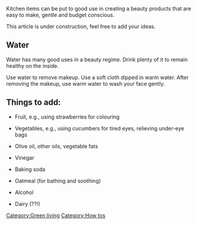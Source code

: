 Kitchen items can be put to good use in creating a beauty products that are easy to make, gentle and budget conscious. 

This article is under construction, feel free to add your ideas.

== Water ==

Water has many good uses in a beauty regime. Drink plenty of it to remain healthy on the inside.

Use water to remove makeup. Use a soft cloth dipped in warm water. After removing the makeup, use warm water to wash your face gently.

== Things to add: ==

*Fruit, e.g., using strawberries for colouring

*Vegetables, e.g., using cucumbers for tired eyes, relieving under-eye bags

*Olive oil, other oils, vegetable fats

*Vinegar

*Baking soda

*Oatmeal (for bathing and soothing)

*Alcohol

*Dairy (??!)

{{stub}}

[[Category:Green living]]
[[Category:How tos]]